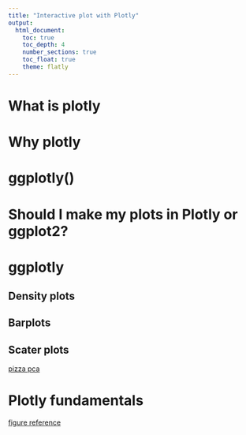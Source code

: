 ---
title: "Interactive plot with Plotly"
output:
  html_document:
    toc: true
    toc_depth: 4
    number_sections: true
    toc_float: true
    theme: flatly
---



# What is plotly

# Why plotly

# ggplotly()

# Should I make my plots in Plotly or ggplot2?

# ggplotly

## Density plots

## Barplots

## Scater plots

[pizza pca](https://biodash.github.io/codeclub/s02e12_plotly/)

# Plotly fundamentals

[figure reference](https://plotly.com/r/reference/index/)


